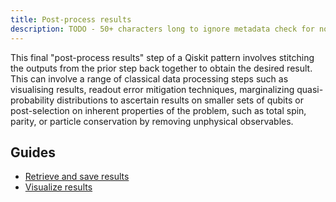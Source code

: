 ```yaml
---
title: Post-process results
description: TODO - 50+ characters long to ignore metadata check for now!
---
```


This final "post-process results" step of a Qiskit pattern involves stitching the outputs from
the prior step back together to obtain the desired result. This can involve a range of classical
data processing steps such as visualising results, readout error mitigation techniques, marginalizing
quasi-probability distributions to ascertain results on smaller sets of qubits or post-selection on inherent
properties of the problem, such as total spin, parity, or particle conservation by removing
unphysical observables.

## Guides
* [Retrieve and save results](./save-jobs)
* [Visualize results](./visualize-results)
